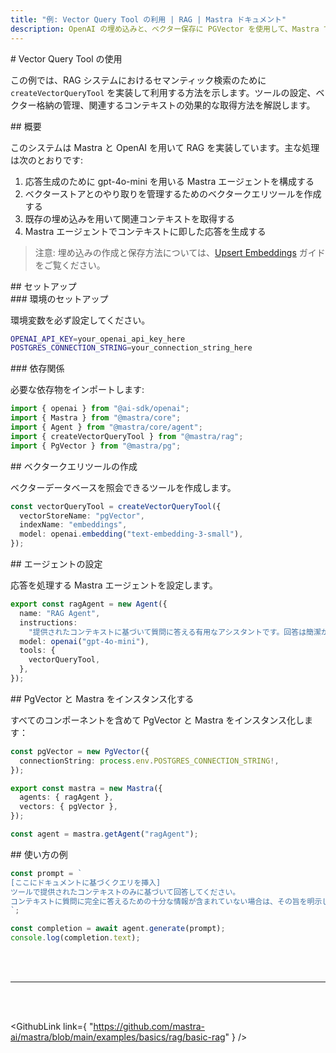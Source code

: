 ```yaml
---
title: "例: Vector Query Tool の利用 | RAG | Mastra ドキュメント"
description: OpenAI の埋め込みと、ベクター保存に PGVector を使用して、Mastra で基本的な RAG システムを実装する例。
---
```




<div id="using-the-vector-query-tool">
  # Vector Query Tool の使用
</div>

この例では、RAG システムにおけるセマンティック検索のために `createVectorQueryTool` を実装して利用する方法を示します。ツールの設定、ベクター格納の管理、関連するコンテキストの効果的な取得方法を解説します。

<div id="overview">
  ## 概要
</div>

このシステムは Mastra と OpenAI を用いて RAG を実装しています。主な処理は次のとおりです:

1. 応答生成のために gpt-4o-mini を用いる Mastra エージェントを構成する
2. ベクターストアとのやり取りを管理するためのベクタークエリツールを作成する
3. 既存の埋め込みを用いて関連コンテキストを取得する
4. Mastra エージェントでコンテキストに即した応答を生成する

> 注意: 埋め込みの作成と保存方法については、[Upsert Embeddings](/examples/rag/upsert/upsert-embeddings) ガイドをご覧ください。

<div id="setup">
  ## セットアップ
</div>

<div id="environment-setup">
  ### 環境のセットアップ
</div>

環境変数を必ず設定してください。

```bash title=".env"
OPENAI_API_KEY=your_openai_api_key_here
POSTGRES_CONNECTION_STRING=your_connection_string_here
```


<div id="dependencies">
  ### 依存関係
</div>

必要な依存物をインポートします:

```typescript copy showLineNumbers title="src/index.ts"
import { openai } from "@ai-sdk/openai";
import { Mastra } from "@mastra/core";
import { Agent } from "@mastra/core/agent";
import { createVectorQueryTool } from "@mastra/rag";
import { PgVector } from "@mastra/pg";
```


<div id="vector-query-tool-creation">
  ## ベクタークエリツールの作成
</div>

ベクターデータベースを照会できるツールを作成します。

```typescript copy showLineNumbers{7} title="src/index.ts"
const vectorQueryTool = createVectorQueryTool({
  vectorStoreName: "pgVector",
  indexName: "embeddings",
  model: openai.embedding("text-embedding-3-small"),
});
```


<div id="agent-configuration">
  ## エージェントの設定
</div>

応答を処理する Mastra エージェントを設定します。

```typescript copy showLineNumbers{13} title="src/index.ts"
export const ragAgent = new Agent({
  name: "RAG Agent",
  instructions:
    "提供されたコンテキストに基づいて質問に答える有用なアシスタントです。回答は簡潔かつ関連性の高いものにしてください。",
  model: openai("gpt-4o-mini"),
  tools: {
    vectorQueryTool,
  },
});
```


<div id="instantiate-pgvector-and-mastra">
  ## PgVector と Mastra をインスタンス化する
</div>

すべてのコンポーネントを含めて PgVector と Mastra をインスタンス化します：

```typescript copy showLineNumbers{23} title="src/index.ts"
const pgVector = new PgVector({
  connectionString: process.env.POSTGRES_CONNECTION_STRING!,
});

export const mastra = new Mastra({
  agents: { ragAgent },
  vectors: { pgVector },
});

const agent = mastra.getAgent("ragAgent");
```


<div id="example-usage">
  ## 使い方の例
</div>

```typescript copy showLineNumbers{32} title="src/index.ts"
const prompt = `
[ここにドキュメントに基づくクエリを挿入]
ツールで提供されたコンテキストのみに基づいて回答してください。
コンテキストに質問に完全に答えるための十分な情報が含まれていない場合は、その旨を明示してください。
`;

const completion = await agent.generate(prompt);
console.log(completion.text);
```

<br />

<br />

<hr className="dark:border-[#404040] border-gray-300" />

<br />

<br />

<GithubLink
  link={
"https://github.com/mastra-ai/mastra/blob/main/examples/basics/rag/basic-rag"
}
/>
